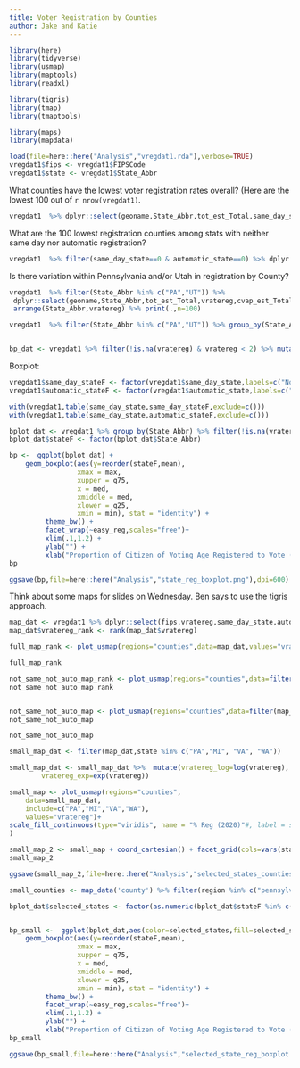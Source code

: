 ```yaml
---
title: Voter Registration by Counties
author: Jake and Katie
---
```


```r
library(here)
library(tidyverse)
library(usmap)
library(maptools)
library(readxl)

library(tigris)
library(tmap)
library(tmaptools)

library(maps)
library(mapdata)
```


```r
load(file=here::here("Analysis","vregdat1.rda"),verbose=TRUE)
vregdat1$fips <- vregdat1$FIPSCode
vregdat1$state <- vregdat1$State_Abbr

```

What counties have the lowest voter registration rates overall? (Here are the
lowest 100 out of `r nrow(vregdat1)`.

```r

vregdat1  %>% dplyr::select(geoname,State_Abbr,tot_est_Total,same_day_state,automatic_state,vratereg,cvap_est_Total,totreg,totact) %>% arrange(vratereg) %>% print(.,n=100)

```

What are the 100 lowest registration counties among stats with neither same day
nor automatic registration?



```r

vregdat1  %>% filter(same_day_state==0 & automatic_state==0) %>% dplyr::select(geoname,State_Abbr,tot_est_Total,vratereg,cvap_est_Total,totreg,totact) %>% arrange(vratereg) %>% print(.,n=100)

```

Is there variation within Pennsylvania and/or Utah in registration by County?

```r

vregdat1  %>% filter(State_Abbr %in% c("PA","UT")) %>%
 dplyr::select(geoname,State_Abbr,tot_est_Total,vratereg,cvap_est_Total,totreg,totact) %>%
 arrange(State_Abbr,vratereg) %>% print(.,n=100)

vregdat1  %>% filter(State_Abbr %in% c("PA","UT")) %>% group_by(State_Abbr) %>% summarize(min(vratereg),quantile(vratereg,.25),median(vratereg),quantile(vratereg,.75),max(vratereg))


bp_dat <- vregdat1 %>% filter(!is.na(vratereg) & vratereg < 2) %>% mutate(mean_reg = mean(vratereg,na.rm=TRUE)) %>% arrange(State_Abbr,desc(mean_reg))

```

Boxplot:

```r

vregdat1$same_day_stateF <- factor(vregdat1$same_day_state,labels=c("No Same Day Reg","Same Day Reg"))
vregdat1$automatic_stateF <- factor(vregdat1$automatic_state,labels=c("No Automatic Reg","Automatic Reg"))

with(vregdat1,table(same_day_state,same_day_stateF,exclude=c()))
with(vregdat1,table(same_day_state,automatic_stateF,exclude=c()))

bplot_dat <- vregdat1 %>% group_by(State_Abbr) %>% filter(!is.na(vratereg) & vratereg < 2 & State_Abbr!="DC") %>% summarize(min=min(vratereg),q25=quantile(vratereg,.25),med=median(vratereg),mean=mean(vratereg),q75=quantile(vratereg,.75),max=max(vratereg),easy_reg=unique(interaction(same_day_stateF,automatic_stateF))) %>% arrange(desc(med)) %>% print(n=100)
bplot_dat$stateF <- factor(bplot_dat$State_Abbr)

bp <-  ggplot(bplot_dat) +
    geom_boxplot(aes(y=reorder(stateF,mean),
                 xmax = max,
                 xupper = q75,
                 x = med,
                 xmiddle = med,
                 xlower = q25,
                 xmin = min), stat = "identity") +
         theme_bw() +
         facet_wrap(~easy_reg,scales="free")+
         xlim(.1,1.2) +
         ylab("") +
         xlab("Proportion of Citizen of Voting Age Registered to Vote (EAC+Census Data)")
bp

ggsave(bp,file=here::here("Analysis","state_reg_boxplot.png"),dpi=600)

```

Think about some maps for slides on Wednesday. Ben says to use the tigris
approach.

```r

map_dat <- vregdat1 %>% dplyr::select(fips,vratereg,same_day_state,automatic_state,state,geoname) %>% filter(vratereg < 2)
map_dat$vratereg_rank <- rank(map_dat$vratereg)

full_map_rank <- plot_usmap(regions="counties",data=map_dat,values="vratereg_rank")

full_map_rank

not_same_not_auto_map_rank <- plot_usmap(regions="counties",data=filter(map_dat,same_day_state==0&automatic_state==0),values="vratereg_rank")
not_same_not_auto_map_rank


not_same_not_auto_map <- plot_usmap(regions="counties",data=filter(map_dat,same_day_state==0&automatic_state==0),values="vratereg")
not_same_not_auto_map

not_same_not_auto_map

small_map_dat <- filter(map_dat,state %in% c("PA","MI", "VA", "WA")) 

small_map_dat <- small_map_dat %>%  mutate(vratereg_log=log(vratereg),
        vratereg_exp=exp(vratereg))

small_map <- plot_usmap(regions="counties",
    data=small_map_dat,
    include=c("PA","MI","VA","WA"),
    values="vratereg")+
scale_fill_continuous(type="viridis", name = "% Reg (2020)"#, label = scales::comma
)

small_map_2 <- small_map + coord_cartesian() + facet_grid(cols=vars(state), drop = T, scales="free", space="free")
small_map_2

ggsave(small_map_2,file=here::here("Analysis","selected_states_counties.png"),dpi=600)

small_counties <- map_data('county') %>% filter(region %in% c("pennsylvania","utah"))

```




```r
bplot_dat$selected_states <- factor(as.numeric(bplot_dat$stateF %in% c("PA","MI", "VA", "WA")))


bp_small <-  ggplot(bplot_dat,aes(color=selected_states,fill=selected_states)) +
    geom_boxplot(aes(y=reorder(stateF,mean),
                 xmax = max,
                 xupper = q75,
                 x = med,
                 xmiddle = med,
                 xlower = q25,
                 xmin = min), stat = "identity") +
         theme_bw() +
         facet_wrap(~easy_reg,scales="free")+
         xlim(.1,1.2) +
         ylab("") +
         xlab("Proportion of Citizen of Voting Age Registered to Vote (EAC+Census Data)") + theme(legend.position = "none")
bp_small

ggsave(bp_small,file=here::here("Analysis","selected_state_reg_boxplot.png"),dpi=600)



```

